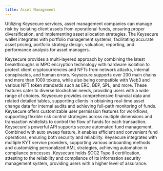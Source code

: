 ```yaml
---
title: Asset Management
---
```


Utilizing Keysecure services, asset management companies can manage risk by isolating client assets from operational funds, ensuring proper diversification, and implementing asset allocation strategies. The Keysecure wallet integrates with portfolio management systems, facilitating accurate asset pricing, portfolio strategy design, valuation, reporting, and performance analysis for asset managers.

<Accordion title="Industry-Leading Cryptographic Technology">
Keysecure provides a multi-layered approach by combining the latest breakthroughs in MPC encryption technology with hardware isolation to protect client cryptocurrencies and NFTs from network attacks, internal conspiracies, and human errors.
</Accordion>
<Accordion title="Multi-Chain Support and NFT Standards">
Keysecure supports over 200 main chains and more than 1000 tokens, while also being compatible with Web3 and various NFT token standards such as ERC, BEP, SPL, and more. These features cater to diverse blockchain needs, providing users with a wide range of choices.
</Accordion>
<Accordion title="Efficient Financial Reconciliation">
Keysecure provides comprehensive financial data and related detailed tables, supporting clients in obtaining real-time asset change data for internal audits and achieving full-path monitoring of funds.
</Accordion>
<Accordion title="Transaction Strategies and Whitelists">
Keysecure offers customizable user permission features for workflows, supporting flexible risk control strategies across multiple dimensions and transaction whitelists to control the flow of funds for each transaction.
</Accordion>
<Accordion title="Efficient Asset Management API">
Keysecure's powerful API supports secure automated fund management. Combined with auto sweep feature, it enables efficient and convenient fund operations, ensuring both security and reliability.
</Accordion>
<Accordion title="Integrated Compliance System">
Keysecure integrates with multiple KYT service providers, supporting various onboarding methods and customizing personalized AML strategies, achieving automation in compliance processes.
</Accordion>
<Accordion title="International Security Certification Assurance">
Keysecure holds SOC2 Type II certification, attesting to the reliability and compliance of its information security management system, providing users with a higher level of assurance.
</Accordion>
